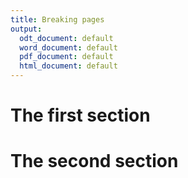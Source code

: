 ```yaml
---
title: Breaking pages
output:
  odt_document: default
  word_document: default
  pdf_document: default
  html_document: default
---
```


# The first section

\newpage

# The second section